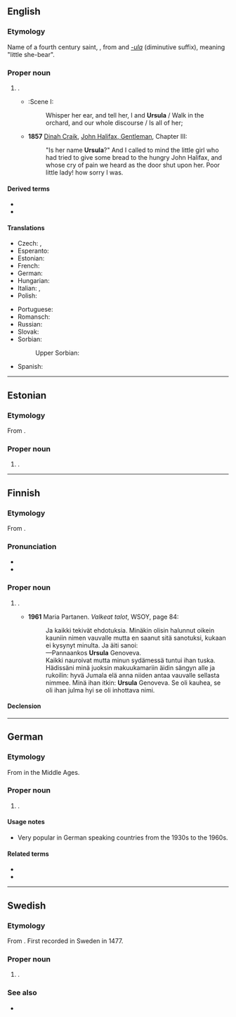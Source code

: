 {{also|Úrsula|Uršula|Uršuľa}}
==English==
{{wikipedia}}

===Etymology===
Name of a fourth century saint, {{etyl|la|en}} {{m|la|Ursula}}, from {{m|la|ursa||female bear}} and ''[[-ula]]'' (diminutive suffix), meaning "little she-bear".

===Proper noun===
{{en-proper noun}}

# {{given name|female|from=Latin}}.
#* {{RQ:Shakespeare Ado|III}}:Scene I:
#*: Whisper her ear, and tell her, I and '''Ursula''' / Walk in the orchard, and our whole discourse / Is all of her;
#* '''1857''' [[w:Dinah Craik|Dinah Craik]], [[s:John Halifax, Gentleman/Chapter III|John Halifax, Gentleman]], Chapter III:
#*: "Is her name '''Ursula'''?" And I called to mind the little girl who had tried to give some bread to the hungry John Halifax, and whose cry of pain we heard as the door shut upon her. Poor little lady! how sorry I was.

====Derived terms====
* {{l|en|Ursulian}}
* {{l|en|Ursuline}}

====Translations====
{{trans-top|female given name}}
* Czech: {{t|cs|Uršula}}, {{t+|cs|Voršila|f}}
* Esperanto: {{t|eo|Ursula}}
* Estonian: {{t|et|Ursula}}
* French: {{t+|fr|Ursule|f}}
* German: {{t+|de|Ursula}}
* Hungarian: {{t+|hu|Orsolya}}
* Italian: {{t+|it|Orsola}}, {{t+|it|Ursula}}
* Polish: {{t+|pl|Urszula}}
{{trans-mid}}
* Portuguese: {{t+|pt|Úrsula|f}}
* Romansch: {{t|rm|Uorschla|f}}
* Russian: {{t|ru|Урсу́ла|m}}
* Slovak: {{t|sk|Uršuľa|f}}
* Sorbian:
*: Upper Sorbian: {{t+|hsb|Wórša|f}}
* Spanish: {{t+|es|Úrsula}}
{{trans-bottom}}

----

==Estonian==

===Etymology===
From {{etyl|la|et}} {{m|la|Ursula}}.

===Proper noun===
{{head|et|proper noun}}

# {{given name|female|lang=et}}.

----

==Finnish==

===Etymology===
From {{bor|fi|la|Ursula}}.

===Pronunciation===
* {{fi-IPA}}
* {{hyphenation|Ur|su|la|lang=fi}}

===Proper noun===
{{fi-proper noun}}

# {{given name|female|lang=fi}}.
#* '''1961''' Maria Partanen. ''Valkeat talot'', WSOY, page 84:
#*: Ja kaikki tekivät ehdotuksia. Minäkin olisin halunnut oikein kauniin nimen vauvalle mutta en saanut sitä sanotuksi, kukaan ei kysynyt minulta. Ja äiti sanoi:
#*: —Pannaankos '''Ursula''' Genoveva.
#*: Kaikki nauroivat mutta minun sydämessä tuntui ihan tuska. Hädissäni minä juoksin makuukamariin äidin sängyn alle ja rukoilin: hyvä Jumala elä anna niiden antaa vauvalle sellasta nimmee. Minä ihan itkin: '''Ursula''' Genoveva. Se oli kauhea, se oli ihan julma hyi se oli inhottava nimi.

====Declension====
{{fi-decl-kulkija|Ursul|a}}

----

==German==

===Etymology===
From {{etyl|la|de}} {{m|la|Ursula}} in the Middle Ages.

===Proper noun===
{{head|de|proper noun}}

# {{given name|female|lang=de}}.

====Usage notes====
* Very popular in German speaking countries from the 1930s to the 1960s.

====Related terms====
* {{l|de|Ursel}}
* {{l|de|Uschi}}

----

==Swedish==

===Etymology===
From {{etyl|la|sv}} {{m|la|Ursula}}. First recorded in Sweden in 1477.

===Proper noun===
{{sv-proper noun|c}}

# {{given name|female|lang=sv}}.

===See also===
* {{l|da|Yrsa}}
